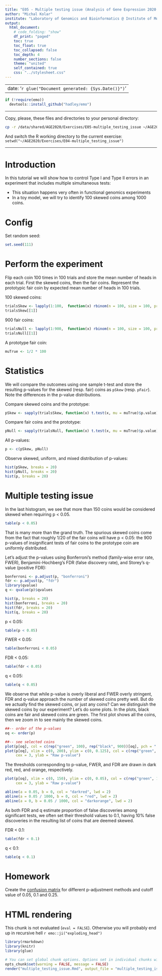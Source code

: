 ```yaml
---
title: "E05 - Multiple testing issue (Analysis of Gene Expression 2020 @ VSCHT)"
author: "Michal Kolar"
institute: "Laboratory of Genomics and Bioinformatics @ Institute of Molecular Genetics of the ASCR"
output:
  html_document:
    # code_folding: "show"
    df_print: "paged"
    toc: true
    toc_float: true
    toc_collapsed: false
    toc_depth: 4
    number_sections: false
    theme: "united"
    self_contained: true
    css: "../stylesheet.css"
---
```


---
date: '`r glue("Document generated: {Sys.Date()}")`'
---

```r
if (!require(emo))
  devtools::install_github("hadley/emo")
```

***

Copy, please, these files and directories to your personal directory:

```bash
cp -r /data/shared/AGE2020/Exercises/E05-multiple_testing_issue ~/AGE2020/Exercises
```

And switch the R working directory to the current exercise: `setwd("~/AGE2020/Exercises/E04-multiple_testing_issue")`

***

# Introduction

In this tutorial we will show how to control Type I and Type II errors in an experiment that includes multiple simultaneous tests:

- This situation happens very often in functional genomics experiments
- In a toy model, we will try to identify 100 skewed coins among 1000 coins.

# Config

Set random seed:

```r
set.seed(111)
```

# Perform the experiment

Flip each coin 100 times in 100 trials and store the mean number of heads in each trial.
First the skewed coins, then the fair coins. Represent the prototypic fair coin by expected mean number of heads in 100 trials.

100 skewed coins:

```r
trialsSkew <- lapply(1:100,  function(x) rbinom(n = 100, size = 100, prob = 1/2.1))
trialsSkew[[1]]
```

900 fair coins:

```r
trialsNull <- lapply(1:900,  function(x) rbinom(n = 100, size = 100, prob = 1/2))
trialsNull[[1]]
```

A prototype fair coin:

```r
muTrue <- 1/2 * 100
```

# Statistics

We will compare the outcomes using one sample t-test and store the resulting p-values for the skewed (resp. fair) coins as `pSkew` (resp. `pFair`).
Note the differences in the p-value distributions.

Compare skewed coins and the prototype:

```r
pSkew <- sapply(trialsSkew, function(x) t.test(x, mu = muTrue)$p.value)
```

Compare fair coins and the prototype:

```r
pNull <- sapply(trialsNull, function(x) t.test(x, mu = muTrue)$p.value)
```

All p-values:

```r
p <- c(pSkew, pNull)
```

Observe skewed, uniform, and mixed distribution of p-values:

```r
hist(pSkew, breaks = 20)
hist(pNull, breaks = 20)
hist(p, breaks = 20)
```

# Multiple testing issue

In the last histogram, we see that more than 150 coins would be considered skewed when requiring p < 0.05.

```r
table(p < 0.05)
```

That is many more than the grand truth. The spurious skewed coins come from the fact that roughly 1/20 of the fair coins will have p < 0.05:
the 900 p-values of insignificant tests of fair coins to the prototype coin are uniformly distributed.

Let's adjust the p-values using Bonferroni's method (family-wise error rate, FWER), Benjamini-Hochberg's FDR (false discovery rate), and Storey's q-value (positive FDR):

```r
bonferroni <- p.adjust(p, "bonferroni")
fdr <- p.adjust(p, "fdr")
library(qvalue)
q <- qvalue(p)$qvalues

hist(p, breaks = 20)
hist(bonferroni, breaks = 20)
hist(fdr, breaks = 20)
hist(q, breaks = 20)
```

p < 0.05:

```r
table(p < 0.05)
```

FWER < 0.05:

```r
table(bonferroni < 0.05)
```

FDR < 0.05:

```r
table(fdr < 0.05)
```

q < 0.05:

```r
table(q < 0.05)
```

We observe that while p-value is overly liberal and FWER overly stringent, FDR and q-value approach the number of skewed coins pretty well.
But do we actually find the skewed coins, or just any coins? Can we distinguish the skewed coins by our experiment?
Let's do some plots. In the plots, black coins are fair and skewed coins are green.
The first plot shows all the coins, then we zoom in to see mainly the skewed coins.

```r
##-- order of the p-values
oq <- order(p)

##-- see selected coins
plot(p[oq], col = c(rep("green", 100), rep("black", 900))[oq], pch = ".", cex = 3, ylab = "Raw p-value")
plot(p[oq], xlim = c(0, 200), ylim = c(0, 0.125), col = c(rep("green", 100), rep("black", 900))[oq], pch = ".",
     cex = 3, ylab = "Raw p-value")
```

The thresholds corresponding to p-value, FWER, and FDR are drawn in dark red, red, and orange, respectively.

```r
plot(p[oq], xlim = c(0, 150), ylim = c(0, 0.05), col = c(rep("green", 100), rep("black", 900))[oq], pch = ".",
     cex = 3, ylab = "Raw p-value")

abline(a = 0.05, b = 0, col = "darkred", lwd = 2)
abline(a = 0.05 / 1000, b = 0, col = "red", lwd = 2)
abline(a = 0, b = 0.05 / 1000, col = "darkorange", lwd = 2)
```

As both FDR and q estimate proportion of false discoveries among significant tests, we often set their threshold values to 0.1,
having 10% false discoveries in the resulting list of coins that are deemed skewed.

FDR < 0.1:

```r
table(fdr < 0.1)
```

q < 0.1:

```r
table(q < 0.1)
```

# Homework

Create the [confusion matrix](https://en.wikipedia.org/wiki/Confusion_matrix) for different p-adjustment methods and cutoff value of 0.05, 0.1 and 0.25.

# HTML rendering

This chunk is not evaluated (`eval = FALSE`). Otherwise you will probably end up in recursive hell `r emo::ji("exploding_head")`

```r
library(rmarkdown)
library(knitr)
library(glue)

# You can set global chunk options. Options set in individual chunks will override this.
opts_chunk$set(warning = FALSE, message = FALSE)
render("multiple_testing_issue.Rmd", output_file = "multiple_testing_issue.html")
```
